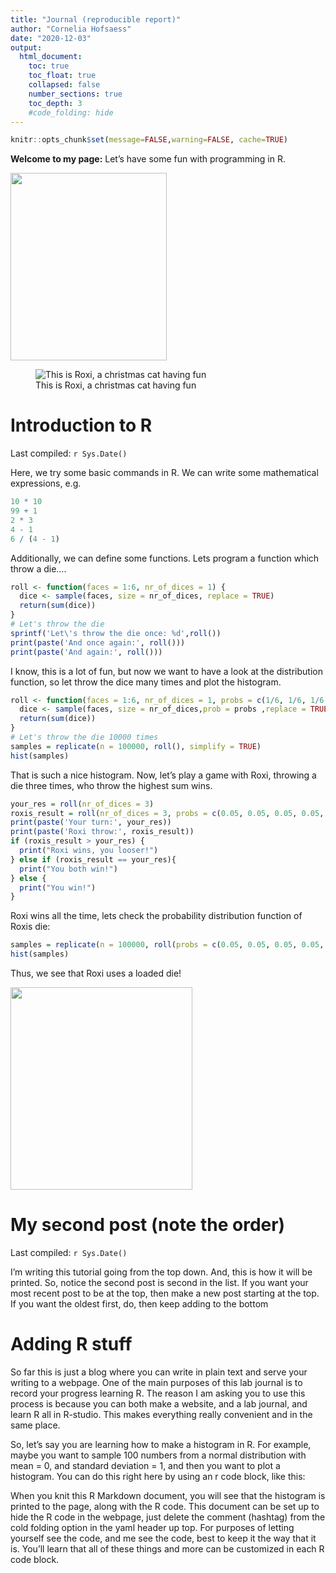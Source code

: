 ```yaml
---
title: "Journal (reproducible report)"
author: "Cornelia Hofsaess"
date: "2020-12-03"
output:
  html_document:
    toc: true
    toc_float: true
    collapsed: false
    number_sections: true
    toc_depth: 3
    #code_folding: hide
---
```


```r
knitr::opts_chunk$set(message=FALSE,warning=FALSE, cache=TRUE)
```

**Welcome to my page:** Let's have some fun with programming in R.

<img src="Images/IMG-20171225-WA0022.jpg" width="250" height="300" />

![This is Roxi, a christmas cat having fun](Images/IMG-20171225-WA0022.jpg =100x20)

# Introduction to R

Last compiled: `r Sys.Date()`

Here, we try some basic commands in R.
We can write some mathematical expressions, e.g.
```r
10 * 10
99 + 1
2 * 3
4 - 1
6 / (4 - 1)

```

Additionally, we can define some functions. Lets program a function which throw a die....

```r
roll <- function(faces = 1:6, nr_of_dices = 1) {
  dice <- sample(faces, size = nr_of_dices, replace = TRUE)
  return(sum(dice)) 
}
# Let's throw the die
sprintf('Let\'s throw the die once: %d',roll())
print(paste('And once again:', roll()))
print(paste('And again:', roll()))
```
I know, this is a lot of fun, but now we want to have a look at the distribution function, so let throw the dice many times and plot the histogram.

```r
roll <- function(faces = 1:6, nr_of_dices = 1, probs = c(1/6, 1/6, 1/6, 1/6, 1/6, 1/6)) {
  dice <- sample(faces, size = nr_of_dices,prob = probs ,replace = TRUE)
  return(sum(dice)) 
}
# Let's throw the die 10000 times
samples = replicate(n = 100000, roll(), simplify = TRUE)
hist(samples)

```

That is such a nice histogram. 
Now, let's play a game with Roxi, throwing a die three times, who throw the highest sum wins.

```r
your_res = roll(nr_of_dices = 3)
roxis_result = roll(nr_of_dices = 3, probs = c(0.05, 0.05, 0.05, 0.05, 0.05, 0.75))
print(paste('Your turn:', your_res))
print(paste('Roxi throw:', roxis_result))
if (roxis_result > your_res) {
  print("Roxi wins, you looser!")
} else if (roxis_result == your_res){
  print("You both win!")
} else {
  print("You win!")
}
```
Roxi wins all the time, lets check the probability distribution function of Roxis die:
```r
samples = replicate(n = 100000, roll(probs = c(0.05, 0.05, 0.05, 0.05, 0.05, 0.75)), simplify = TRUE)
hist(samples)
```

Thus, we see that Roxi uses a loaded die!

<img src="Images/20170506_094357.jpg" width="291" height="324"/>

# My second post (note the order)

Last compiled: `r Sys.Date()`

I'm writing this tutorial going from the top down. And, this is how it will be printed. So, notice the second post is second in the list. If you want your most recent post to be at the top, then make a new post starting at the top. If you want the oldest first, do, then keep adding to the bottom

# Adding R stuff

So far this is just a blog where you can write in plain text and serve your writing to a webpage. One of the main purposes of this lab journal is to record your progress learning R. The reason I am asking you to use this process is because you can both make a website, and a lab journal, and learn R all in R-studio. This makes everything really convenient and in the same place. 

So, let's say you are learning how to make a histogram in R. For example, maybe you want to sample 100 numbers from a normal distribution with mean = 0, and standard deviation = 1, and then you want to plot a histogram. You can do this right here by using an r code block, like this:

When you knit this R Markdown document, you will see that the histogram is printed to the page, along with the R code. This document can be set up to hide the R code in the webpage, just delete the comment (hashtag) from the cold folding option in the yaml header up top. For purposes of letting yourself see the code, and me see the code, best to keep it the way that it is. You'll learn that all of these things and more can be customized in each R code block.